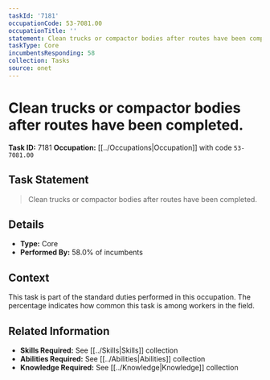 ```yaml
---
taskId: '7181'
occupationCode: 53-7081.00
occupationTitle: ''
statement: Clean trucks or compactor bodies after routes have been completed.
taskType: Core
incumbentsResponding: 58
collection: Tasks
source: onet
---
```

# Clean trucks or compactor bodies after routes have been completed.

**Task ID:** 7181
**Occupation:** [[../Occupations|Occupation]] with code `53-7081.00`

## Task Statement

> Clean trucks or compactor bodies after routes have been completed.

## Details

- **Type:** Core
- **Performed By:** 58.0% of incumbents

## Context

This task is part of the standard duties performed in this occupation. The percentage indicates how common this task is among workers in the field.

## Related Information

- **Skills Required:** See [[../Skills|Skills]] collection
- **Abilities Required:** See [[../Abilities|Abilities]] collection
- **Knowledge Required:** See [[../Knowledge|Knowledge]] collection

